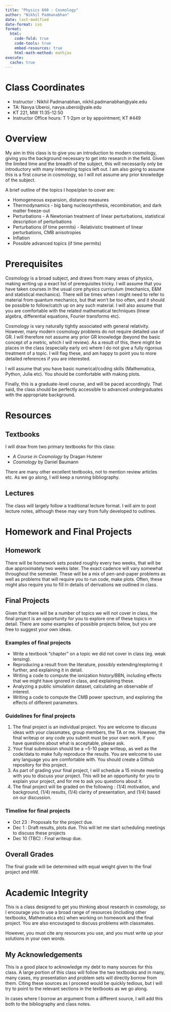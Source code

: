 ```yaml
---
title: "Physics 600 : Cosmology"
author: "Nikhil Padmanabhan"
date: last-modified
date-format: iso
format:
  html:
    code-fold: true
    code-tools: true
    embed-resources: true
    html-math-method: mathjax
execute: 
  cache: true
---
```


# Class Coordinates

- Instructor : Nikhil Padmanabhan, nikhil.padmanabhan@yale.edu
- TA: Navya Uberoi, navya.uberoi@yale.edu
- KT 221, MW 11:35-12:50
- Instructor Office hours: T 1-2pm or by appointment; KT #449

# Overview

My aim in this class is to give you an introduction to modern cosmology, giving you the background
necessary to get into research in the field. Given the limited time and the breadth of the subject, this 
will necessarily only be introductory with many interesting topics left out. I am also going to assume this 
is a first course in cosmology, so I will not assume any prior knowledge of the subject.

A brief outline of the topics I hope/plan to cover are:

- Homogeneous expansion, distance measures
- Thermodynamics - big bang nucleosynthesis, recombination, and dark matter freeze-out
- Perturbations - A Newtonian treatment of linear perturbations, statistical description of perturbations
- Perturbations (if time permits) - Relativistic treatment of linear perturbations, CMB anisotropies 
- Inflation 
- Possible advanced topics (if time permits)

# Prerequisites

Cosmology is a broad subject, and draws from many areas of physics, making writing up a exact list of prerequisites tricky. I will assume that you have taken courses in the usual core physics curriculum (mechanics, E&M and statistical mechanics). There will be times when I might need to refer to material from quantum mechanics, but that won't be too often, and it should be possible to follow/catch up on any such material. I will also assume that you are comfortable with the related mathematical techniques (linear algebra, differential equations, Fourier transforms etc).

Cosmology is vary naturally tightly associated with general relativity. However, many modern cosmology problems do not require detailed use of GR. I will therefore not assume any prior GR knowledge (beyond the basic concept of a metric, which I will review). As a result of this, there might be places in the class (especially early on) where I do not give a fully rigorous treatment of a topic. I will flag these, and am happy to point you to more detailed references if you are interested.

I will assume that you have basic numerical/coding skills (Mathematica, Python, Julia etc). You should be comfortable with making plots. 

Finally, this is a graduate-level course, and will be paced accordingly. That said, the class should be perfectly accessible to advanced undergraduates with the appropriate background.


# Resources

## Textbooks

I will draw from two primary textbooks for this class:

- *A Course in Cosmology* by Dragan Huterer
- *Cosmology* by Daniel Baumann

There are many other excellent textbooks, not to mention review articles etc. As we go along, I will keep a running bibliography.

## Lectures

The class will largely follow a traditional lecture format. I will aim to post lecture notes, although these may vary from fully developed to outlines.

# Homework and Final Projects

## Homework

There will be homework sets posted roughly every two weeks, that will be due approximately two weeks later. The exact cadence will vary somewhat throughout the semester. These will be a mix of pen-and-paper problems as well as problems that will require you to run code, make plots. Often, these might also require you to fill in details of derivations we outlined in class.

## Final Projects

Given that there will be a number of topics we will not cover in class, the final project is an opportunity for you to explore one of these topics in detail. There are some examples of possible projects below, but you are free to suggest your own ideas. 

### Examples of final projects

- Write a textbook "chapter" on a topic we did not cover in class (eg. weak lensing).
- Reproducing a result from the literature, possibly extending/exploring it further, and explaining it in detail.
- Writing a code to compute the ionization history/BBN, including effects that we might have ignored in class, and explaining these.
- Analyzing a public simulation dataset, calculating an observable of interest.
- Writing a code to compute the CMB power spectrum, and exploring the effects of different parameters.

### Guidelines for final projects

1. The final project is an individual project. You are welcome to discuss ideas with your classmates, group members, the TA or me. However, the final writeup or any code you submit must be your own work. If you have questions about what is acceptable, please ask.
2. Your final submission should be a ~5-10 page writeup, as well as the code/data to make fully reproduce the results. You are welcome to use any language you are comfortable with. You should create a Github repository for this project.
3. As part of grading your final project, I will schedule a 15 minute meeting with you to discuss your project. This will be an opportunity for you to explain your project, and for me to ask you questions about it.
4. The final project will be graded on the following : (1/4) motivation, and background, (1/4) results, (1/4) clarity of presentation, and (1/4) based on our discussion.

### Timeline for final projects

- Oct 23 : Proposals for the project due.
- Dec 1 : Draft results, plots due. This will let me start scheduling meetings to discuss these projects
- Dec 10 (TBC) : Final writeup due.

## Overall Grades

The final grade will be determined with equal weight given to the final project and HW. 

# Academic Integrity

This is a class designed to get you thinking about research in cosmology, so I encourage you to use a broad range of resources (including other textbooks, Mathematica etc) when working on homework and the final project. You are also encouraged to discuss problems with classmates.

However, you must cite any resources you use, and you must write up your solutions in your own words. 

## My Acknowledgements

This is a good place to acknowledge my debt to many sources for this class. A large portion of this class will follow the two textbooks and in many, many cases, my presentation and problem sets will directly borrow from them. Citing these sources as I proceed would be quickly tedious, but I will try to point to the relevant sections in the textbooks as we go along.

In cases where I borrow an argument from a different source, I will add this both to the bibliography and class notes.

